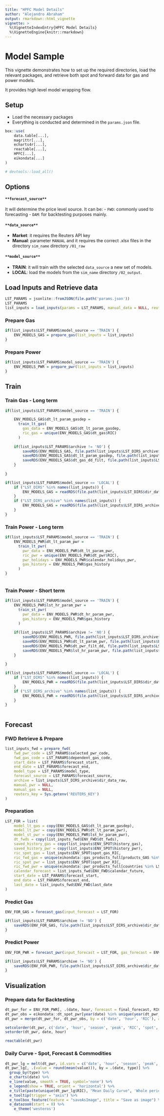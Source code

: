 ```yaml
---
title: "HPFC Model Details"
author: "Alejandro Abraham"
output: rmarkdown::html_vignette
vignette: >
  %\VignetteIndexEntry{HPFC Model Details}
  %\VignetteEngine{knitr::rmarkdown}
---
```


# Model Sample

This vignette demonstrates how to set up the required directories, load the relevant packages, and retrieve both spot and forward data for gas and power models.

It provides high level model wrapping flow.

## Setup

- Load the necessary packages
- Everything is conducted and determined in the `params.json` file. 

```r
box::use(
    data.table[...],
    magrittr[...],
    echarts4r[...],
    reactable[...],
    HPFC[...],
    eikondata[...]
)

# devtools::load_all()

```

## Options

#### `**forecast_source**`
It will determine the price level source. It can be:
- `FWD`: commonly used to forecasting
- `DAM`: for backtesting purposes mainly.

#### `**data_source**`
- **Market**: it requires the Reuters API key
- **Manual**: parameter `MANUAL` and it requires the correct .xlsx files in the directory `sim_name` directory `/01_raw`

#### `**model_source**`
- **TRAIN**: it will train with the selected `data_source` a new set of models. 
- **LOCAL**: load the models from the `sim_name` directory `/02_output`.

## Load Inputs and Retrieve data

```r

LST_PARAMS = jsonlite::fromJSON(file.path('params.json'))
LST_PARAMS
list_inputs = load_inputs(params = LST_PARAMS, manual_data = NULL, reuters_key = Sys.getenv('REUTERS_KEY'))
```


### Prepare Gas

```r
if(list_inputs$LST_PARAMS$model_source == 'TRAIN') {
    ENV_MODELS_GAS = prepare_gas(list_inputs = list_inputs)
}
```

### Prepare Power

```r
if(list_inputs$LST_PARAMS$model_source == 'TRAIN') {
    ENV_MODELS_PWR = prepare_pwr(list_inputs = list_inputs)
}
```

## Train

### Train Gas - Long term

```r
if(list_inputs$LST_PARAMS$model_source == 'TRAIN') {

    ENV_MODELS_GAS$dt_lt_param_gasdep = 
      train_lt_gas(
        gas_data = ENV_MODELS_GAS$dt_lt_param_gasdep,
        ric_gas = unique(ENV_MODELS_GAS$dt_gas$RIC)
      )
    
    if(list_inputs$LST_PARAMS$archive != 'NO') {
        saveRDS(ENV_MODELS_GAS, file.path(list_inputs$LST_DIRS_archive$dir_data_output, 'ENV_MODELS_GAS.rds'))
        saveRDS(ENV_MODELS_GAS$dt_lt_param_gasdep, file.path(list_inputs$LST_DIRS_archive$dir_data_output, 'lt_gas_model.rds'))
        saveRDS(ENV_MODELS_GAS$dt_gas_dd_filt, file.path(list_inputs$LST_DIRS_archive$dir_data_output, 'saved_history_gas.rds'))
    }
    
}

if(list_inputs$LST_PARAMS$model_source == 'LOCAL') {
    if ("LST_DIRS" %in% names(list_inputs)) {
        ENV_MODELS_GAS = readRDS(file.path(list_inputs$LST_DIRS$dir_data_output, 'ENV_MODELS_GAS.rds'))
    }
    if ("LST_DIRS_archive" %in% names(list_inputs)) {
        ENV_MODELS_GAS = readRDS(file.path(list_inputs$LST_DIRS_archive$dir_data_output, 'ENV_MODELS_GAS.rds'))
    }    
}

```

### Train Power - Long term

```r
if(list_inputs$LST_PARAMS$model_source == 'TRAIN') {
    ENV_MODELS_PWR$dt_lt_param_pwr = 
      train_lt_pwr(
        pwr_data = ENV_MODELS_PWR$dt_lt_param_pwr,
        ric_pwr = unique(ENV_MODELS_PWR$dt_pwr$RIC),
        pwr_holidays = ENV_MODELS_PWR$calendar_holidays_pwr,
        gas_history = ENV_MODELS_PWR$gas_history
      )
}
    
```

### Train Power - Short term

```r
if(list_inputs$LST_PARAMS$model_source == 'TRAIN') {
    ENV_MODELS_PWR$lst_hr_param_pwr = 
      train_st_pwr(
        pwr_data = ENV_MODELS_PWR$dt_hr_param_pwr,
        gas_history = ENV_MODELS_PWR$gas_history
      )
    
    if(list_inputs$LST_PARAMS$archive != 'NO') {
        saveRDS(ENV_MODELS_PWR, file.path(list_inputs$LST_DIRS_archive$dir_data_output, 'ENV_MODELS_PWR.rds'))
        saveRDS(ENV_MODELS_PWR$dt_lt_param_pwr, file.path(list_inputs$LST_DIRS_archive$dir_data_output, 'lt_pwr_model.rds'))
        saveRDS(ENV_MODELS_PWR$dt_pwr_filt_dd, file.path(list_inputs$LST_DIRS_archive$dir_data_output, 'saved_history_gas.rds'))
        saveRDS(ENV_MODELS_PWR$lst_hr_param_pwr, file.path(list_inputs$LST_DIRS_archive$dir_data_output, 'st_pwr_model.rds'))
    }
    
}

if(list_inputs$LST_PARAMS$model_source == 'LOCAL') {
    if ("LST_DIRS" %in% names(list_inputs)) {
        ENV_MODELS_PWR = readRDS(file.path(list_inputs$LST_DIRS$dir_data_output, 'ENV_MODELS_PWR.rds'))
    }
    if ("LST_DIRS_archive" %in% names(list_inputs)) {
        ENV_MODELS_PWR = readRDS(file.path(list_inputs$LST_DIRS_archive$dir_data_output, 'ENV_MODELS_PWR.rds'))
    }    
}
    
```


## Forecast 

### FWD Retrieve & Prepare

```r
list_inputs_fwd = prepare_fwd(
    fwd_pwr_code = LST_PARAMS$selected_pwr_code,
    fwd_gas_code = LST_PARAMS$dependent_gas_code,
    start_date = LST_PARAMS$forecast_start,
    end_date = LST_PARAMS$forecast_end,
    model_type = LST_PARAMS$model_type,
    forecast_source = LST_PARAMS$forecast_source,
    archive = list_inputs$LST_DIRS_archive$dir_data_raw,
    manual_pwr = NULL,
    manual_gas = NULL,
    reuters_key = Sys.getenv('REUTERS_KEY')
)
```


### Preparation
```r
LST_FOR = list(
    model_lt_gas = copy(ENV_MODELS_GAS$dt_lt_param_gasdep),
    model_lt_pwr = copy(ENV_MODELS_PWR$dt_lt_param_pwr),
    model_st_pwr = copy(ENV_MODELS_PWR$lst_hr_param_pwr),
    dt_fwds = copy(list_inputs_fwd$ENV_FWD$dt_fwds),
    saved_history_gas = copy(list_inputs$ENV_SPOT$history_gas),
    saved_history_pwr = copy(list_inputs$ENV_SPOT$history_pwr),
    ric_spot_gas = list_inputs$ENV_SPOT$spot_gas_RIC,
    ric_fwd_gas = unique(eikondata::gas_products_full[products_GAS %in% c(LST_PARAMS$selected_gas_code, LST_PARAMS$dependent_gas_code)]$products_GAS_code),
    ric_spot_pwr = list_inputs$ENV_SPOT$spot_pwr_RIC,
    ric_fwd_pwr = unique(eikondata::pwr_products_full[countries %in% LST_PARAMS$selected_pwr_code]$products_PWR_code),
    calendar_forecast = list_inputs_fwd$ENV_FWD$calendar_future,
    start_date = LST_PARAMS$forecast_start,
    end_date = LST_PARAMS$forecast_end,
    last_date = list_inputs_fwd$ENV_FWD$last_date
) 

```

### Predict Gas 

```r
ENV_FOR_GAS = forecast_gas(input_forecast = LST_FOR)

if(list_inputs$LST_PARAMS$archive != 'NO') {
    saveRDS(ENV_FOR_GAS, file.path(list_inputs$LST_DIRS_archive$dir_data_output, 'forecast_gas.rds'))
}
```

### Predict Power 

```r
ENV_FOR_PWR = forecast_pwr(input_forecast = LST_FOR, gas_forecast = ENV_FOR_GAS)

if(list_inputs$LST_PARAMS$archive != 'NO') {
    saveRDS(ENV_FOR_PWR, file.path(list_inputs$LST_DIRS_archive$dir_data_output, 'forecast_pwr.rds'))
}
```

## Visualization 

### Prepare data for Backtesting

```r
dt_pwr_for = ENV_FOR_PWR[, .(date, hour, forecast = final_forecast, RIC, season, peak, value_gas, value_bl = spot_forward_month_BL)]
dt_pwr_obs = eikondata::dt_spot_pwr[year(date) %in% unique(year(dt_pwr_for$date)) & RIC == unique(LST_FOR$ric_spot_pwr)][, .(date, hour, spot = value, RIC)]
dt_pwr = merge(dt_pwr_for, dt_pwr_obs, by = c('date', 'hour', 'RIC'), all = TRUE)

setcolorder(dt_pwr, c('date', 'hour', 'season', 'peak', 'RIC', 'spot', 'forecast', 'value_bl', 'value_gas'))
setorder(dt_pwr, date, hour)

```

```r
reactable(dt_pwr)
```

### Daily Curve - Spot, Forecast & Commodities

```r
dt_pwr_lg = melt(dt_pwr, id.vars = c('date', 'hour', 'season', 'peak', 'RIC'), variable.name = 'type', value.name = 'value')
dt_pwr_lg[, .(value = round(mean(value))), by = .(date, type)] %>% 
  group_by(type) %>% 
  e_charts(date) %>% 
  e_line(value, smooth = TRUE, symbol='none') %>% 
  e_legend(show = TRUE, orient = 'horizontal') %>% 
  e_title(paste(unique(dt_pwr_lg$RIC), "Mean Daily Curve", 'Whole period ')) %>% 
  e_tooltip(trigger = "axis") %>% 
  e_toolbox_feature(feature = "saveAsImage", title = "Save as image") %>% 
  e_datazoom(start = 0) %>% 
    e_theme('westeros')

```
